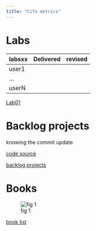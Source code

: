 ```yaml
---
title: "Cifo metrics"
---
```


# Labs


|labsxx | Delivered | revised |
|-------|-----------|---------|
|user1  |           |         |
|...    |           |         |
|userN  |           |         |


[Lab01](https://albertprofe.dev/javase/selab0-1.html){.external}

# Backlog projects 

knowing the commit update

[code source](https://rarmero.github.io/appwebcifolavioleta/datecommit.html){.external}

[backlog projects](https://albertprofe.dev/ifcd0210/ifcd0210backlog-projects.html){.external}


# Books

![fig 1](../images/metricsbooks.PNG)


[book list](https://albertprofe.dev/learning/learning-listing-table-books.html){.external}

